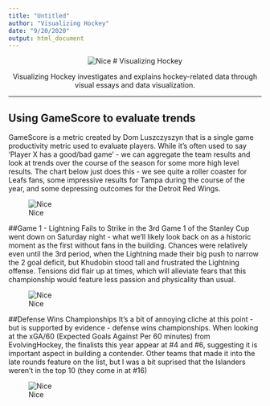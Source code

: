 ---
title: "Untitled"
author: "Visualizing Hockey"
date: "9/20/2020"
output: html_document
---

<center>

![Nice](https://github.com/hockeyfan22/mackinawstats/blob/master/header.PNG)
# Visualizing Hockey

Visualizing Hockey investigates and explains hockey-related data through visual essays and data visualization.

</center>

***

## Using GameScore to evaluate trends
GameScore is a metric created by Dom Luszczyszyn that is a single game productivity metric used to evaluate players. While it's often used to say 'Player X has a good/bad game' - we can aggregate the team results and look at trends over the course of the season for some more high level results. The chart below just does this - we see quite a roller coaster for Leafs fans, some impressive results for Tampa during the course of the year, and some depressing outcomes for the Detroit Red Wings.

![Nice](https://github.com/hockeyfan22/mackinawstats/raw/master/plot1.PNG)

##Game 1 - Lightning Fails to Strike in the 3rd
Game 1 of the Stanley Cup went down on Saturday night - what we'll likely look back on as a historic moment as the first without fans in the building. Chances were relatively even until the 3rd period, when the Lightning made their big push to narrow the 2 goal deficit, but Khudobin stood tall and frustrated the Lightning offense. Tensions did flair up at times, which will alleviate fears that this championship would feature less passion and physicality than usual.

![Nice](https://github.com/hockeyfan22/mackinawstats/raw/master/plot3.PNG)

##Defense Wins Championships
It's a bit of annoying cliche at this point - but is supported by evidence - defense wins championships. When looking at the xGA/60 (Expected Goals Against Per 60 minutes) from EvolvingHockey, the finalists this year appear at #4 and #6, suggesting it is important aspect in building a contender. Other teams that made it into the late rounds feature on the list,  but I was a bit suprised that the Islanders weren't in the top 10 (they come in at #16)

![Nice](https://github.com/hockeyfan22/mackinawstats/raw/master/plot2.PNG)

